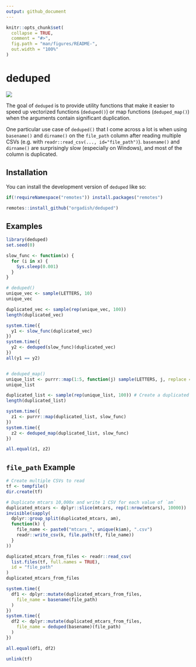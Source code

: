 ```yaml
---
output: github_document
---
```


<!-- README.md is generated from README.Rmd. Please edit that file -->

```r
knitr::opts_chunk$set(
  collapse = TRUE,
  comment = "#>",
  fig.path = "man/figures/README-",
  out.width = "100%"
)
```

# deduped

<!-- badges: start -->
[![](https://cranlogs.r-pkg.org/badges/deduped)](https://cran.r-project.org/package=deduped)
<!-- badges: end -->

The goal of `deduped` is to provide utility functions that make it easier to speed up vectorized functions (`deduped()`) or map functions (`deduped_map()`) when the arguments contain significant duplication.

One particular use case of `deduped()` that I come across a lot is when using `basename()` and `dirname()` on the `file_path` column after reading multiple CSVs (e.g. with `readr::read_csv(..., id="file_path")`). `basename()` and `dirname()` are surprisingly slow (especially on Windows), and most of the column is duplicated.

## Installation

You can install the development version of `deduped` like so:

``` r
if(!requireNamespace("remotes")) install.packages("remotes")

remotes::install_github("orgadish/deduped")
```

## Examples

```r
library(deduped)
set.seed(0)

slow_func <- function(x) {
  for (i in x) {
    Sys.sleep(0.001)
  }
}

# deduped()
unique_vec <- sample(LETTERS, 10)
unique_vec

duplicated_vec <- sample(rep(unique_vec, 100))
length(duplicated_vec)

system.time({
  y1 <- slow_func(duplicated_vec)
})
system.time({
  y2 <- deduped(slow_func)(duplicated_vec)
})
all(y1 == y2)


# deduped_map()
unique_list <- purrr::map(1:5, function(j) sample(LETTERS, j, replace = TRUE))
unique_list

duplicated_list <- sample(rep(unique_list, 100)) # Create a duplicated list
length(duplicated_list)

system.time({
  z1 <- purrr::map(duplicated_list, slow_func)
})
system.time({
  z2 <- deduped_map(duplicated_list, slow_func)
})

all.equal(z1, z2)
```

## `file_path` Example

```r
# Create multiple CSVs to read
tf <- tempfile()
dir.create(tf)

# Duplicate mtcars 10,000x and write 1 CSV for each value of `am`
duplicated_mtcars <- dplyr::slice(mtcars, rep(1:nrow(mtcars), 10000))
invisible(sapply(
  dplyr::group_split(duplicated_mtcars, am),
  function(k) {
    file_name <- paste0("mtcars_", unique(k$am), ".csv")
    readr::write_csv(k, file.path(tf, file_name))
  }
))

duplicated_mtcars_from_files <- readr::read_csv(
  list.files(tf, full.names = TRUE),
  id = "file_path"
)
duplicated_mtcars_from_files

system.time({
  df1 <- dplyr::mutate(duplicated_mtcars_from_files,
    file_name = basename(file_path)
  )
})
system.time({
  df2 <- dplyr::mutate(duplicated_mtcars_from_files,
    file_name = deduped(basename)(file_path)
  )
})

all.equal(df1, df2)

unlink(tf)
```
